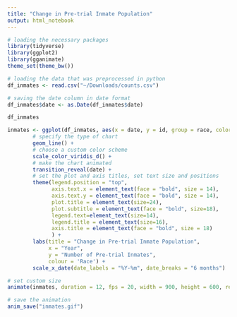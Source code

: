 ```yaml
---
title: "Change in Pre-trial Inmate Population"
output: html_notebook
---
```


```r
# loading the necessary packages
library(tidyverse)
library(ggplot2)
library(gganimate)
theme_set(theme_bw())
```
```r

# loading the data that was preprocessed in python
df_inmates <- read.csv("~/Downloads/counts.csv") 

# saving the date column in date format
df_inmates$date <- as.Date(df_inmates$date)

df_inmates
```
```r


inmates <- ggplot(df_inmates, aes(x = date, y = id, group = race, color = factor(race))) +
        # specify the type of chart
        geom_line() +
        # choose a custom color scheme
        scale_color_viridis_d() +
        # make the chart animated
        transition_reveal(date) +
        # set the plot and axis titles, set text size and positions
        theme(legend.position = "top",
              axis.text.x = element_text(face = "bold", size = 14),
              axis.text.y = element_text(face = "bold", size = 14),
              plot.title = element_text(size=24),
              plot.subtitle = element_text(face = "bold", size=18),
              legend.text=element_text(size=14),
              legend.title = element_text(size=16),
              axis.title = element_text(face = "bold", size = 18)
              ) +
        labs(title = "Change in Pre-trial Inmate Population",
             x = "Year",
             y = "Number of Pre-trial Inmates",
             colour = 'Race') +
        scale_x_date(date_labels = "%Y-%m", date_breaks = "6 months")

# set custom size
animate(inmates, duration = 12, fps = 20, width = 900, height = 600, renderer = gifski_renderer())

# save the animation
anim_save("inmates.gif")
```

